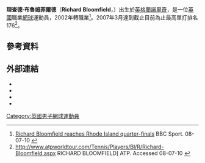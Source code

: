 {{expand|time=2011-02-06}}
{{Infobox 网球
|姓名=Richard Bloomfield
|image = Richard Bloomfield 6, 2015 Wimbledon Qualifying - Diliff.jpg
|照片= 
|国籍={{GBR}}
|生年=1983年
|生日=4月27日
|出生地=[[英國|英國]]，[[諾里奇|諾里奇]]
|居住地=英國，[[诺福克郡|诺福克郡]]
|身高=185
|体重=75
|持拍手=右手
|反拍=
|转职业年=
|球拍=
|球衣=
|球鞋=
|单打最高排名=176（2007年3月5日）
|双打最高排名=
|现单打排名=
|现双打排名=
|单打冠军头衔=0
|双打冠军头衔=0
|职业战绩=
|奖金=315,780[[美元|美元]]
|澳网最好成绩=
|法网最好成绩=
|温网最好成绩=第二輪（2006）
|美网最好成绩=
|大满贯个数=
|奥运会最好成绩=
}}

'''理查德·布魯姆菲爾德'''（'''Richard Bloomfield'''，{{bd|1983年|4月27日}}）出生於[[英格蘭|英格蘭]][[諾里奇|諾里奇]]，是一位[[英國|英國]]職業[[網球|網球]]運動員，2002年轉職業<ref name="RI QF">[http://news.bbc.co.uk/sport1/hi/tennis/8799450.stm Richard Bloomfield reaches Rhode Island quarter-finals] BBC Sport. 08-07-10 {{en}}</ref>。2007年3月達到截止目前為止最高單打排名176<ref>http://www.atpworldtour.com/Tennis/Players/Bl/R/Richard-Bloomfield.aspx {{Wayback|url=http://www.atpworldtour.com/Tennis/Players/Bl/R/Richard-Bloomfield.aspx |date=20150316221347 }} RICHARD BLOOMFIELD] ATP. Accessed 08-07-10 {{en}}</ref>。

== 參考資料 ==
{{reflist|2}}

== 外部連結 ==
* {{Official|http://www.game-set-and-match.org.uk/}}
* {{ATP|id=B977}}
* {{ITF male profile|id=30020117}}
* {{DavisCupplayerlink|id=30020117}}

{{DEFAULTSORT:Bloomfield, Richard}}
[[Category:英國男子網球運動員|Category:英國男子網球運動員]]

{{Tennis-bio-stub}}
{{UK-sport-bio-stub}}